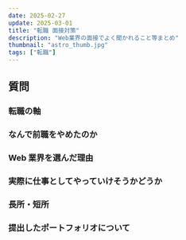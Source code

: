 ```yaml
---
date: 2025-02-27
update: 2025-03-01
title: "転職 面接対策"
description: "Web業界の面接でよく聞かれること等まとめ"
thumbnail: "astro_thumb.jpg"
tags: ["転職"]
---
```


## 質問

### 転職の軸

### なんで前職をやめたのか

### Web 業界を選んだ理由

### 実際に仕事としてやっていけそうかどうか

### 長所・短所

### 提出したポートフォリオについて
